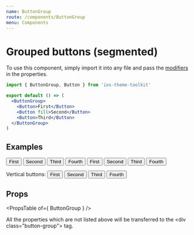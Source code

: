 ```yaml
---
name: ButtonGroup
route: /components/ButtonGroup
menu: Components
---
```



# Grouped buttons (segmented)

To use this component, simply import it into any file and pass the [modifiers](#/#props) in the properties.

```jsx
import { ButtonGroup, Button } from 'ios-theme-toolkit'

export default () => (
  <ButtonGroup>
    <Button>First</Button>
    <Button fill>Second</Button>
    <Button>Third</Button>
  </ButtonGroup>
)
```

## Examples

<Playground>
  <ButtonGroup>
    <Button>First</Button>
    <Button fill>Second</Button>
    <Button>Third</Button>
    <Button>Fourth</Button>
  </ButtonGroup>

  <ButtonGroup round>
    <Button>First</Button>
    <Button>Second</Button>
    <Button fill>Third</Button>
    <Button>Fourth</Button>
  </ButtonGroup>

  <span className="desc">Vertical buttons:</span>
  <ButtonGroup vertical>
    <Button>First</Button>
    <Button>Second</Button>
    <Button fill>Third</Button>
    <Button>Fourth</Button>
  </ButtonGroup>

  <style>{".react-live-preview .desc { display: block; font-weight: bold; margin-top: 20px }"}</style>
</Playground>

## Props

<PropsTable of={ ButtonGroup } />

All the properties which are not listed above will be transferred to the \<div class="button-group"\> tag.
